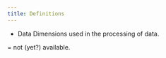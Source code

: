 ```yaml
---
title: Definitions
---
```



* Data Dimensions used in the processing of data. <i class="fa fa-exclamation-triangle" style="color: #337ab7;"></i>

<i class="fa fa-exclamation-triangle" style="color: #337ab7;"></i> = not (yet?) available.